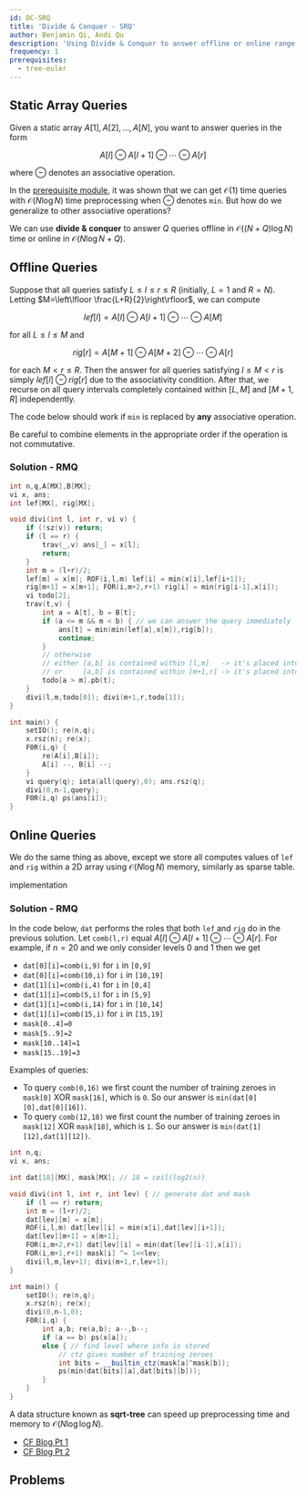 ```yaml
---
id: DC-SRQ
title: 'Divide & Conquer - SRQ'
author: Benjamin Qi, Andi Qu
description: 'Using Divide & Conquer to answer offline or online range queries on a static array.'
frequency: 1
prerequisites:
  - tree-euler
---
```




## Static Array Queries

<FocusProblem problem={problems.diviSample[0]} />

Given a static array $A[1],A[2],\ldots,A[N]$, you want to answer queries in the form

$$
A[l]\ominus A[l+1]\ominus \cdots \ominus A[r]
$$

where $\ominus$ denotes an associative operation.

In the [prerequisite module](/gold/tree-euler#sparse-tables), it was shown that we can get $\mathcal{O}(1)$ time queries with $\mathcal{O}(N\log N)$ time preprocessing when $\ominus$ denotes `min`. But how do we generalize to other associative operations?

We can use **divide & conquer** to answer $Q$ queries offline in $\mathcal{O}((N+Q)\log N)$ time or online in $\mathcal{O}(N\log N+Q)$.

## Offline Queries

Suppose that all queries satisfy $L\le l\le r\le R$ (initially, $L=1$ and $R=N$). Letting $M=\left\lfloor \frac{L+R}{2}\right\rfloor$, we can compute

$$
lef[l]=A[l]\ominus A[l+1]\ominus \cdots \ominus A[M]
$$

for all $L\le l\le M$ and

$$
rig[r]=A[M+1]\ominus A[M+2] \ominus \cdots\ominus A[r]
$$

for each $M< r\le R$. Then the answer for all queries satisfying $l\le M< r$ is simply $lef[l]\ominus rig[r]$ due to the associativity condition. After that, we recurse on all query intervals completely contained within $[L,M]$ and $[M+1,R]$ independently.

The code below should work if `min` is replaced by **any** associative operation.

<Warning>

Be careful to combine elements in the appropriate order if the operation is not commutative.

</Warning>

### Solution - RMQ

```cpp
int n,q,A[MX],B[MX];
vi x, ans;
int lef[MX], rig[MX];

void divi(int l, int r, vi v) {
	if (!sz(v)) return;
	if (l == r) {
		trav(_,v) ans[_] = x[l];
		return;
	}
	int m = (l+r)/2;
	lef[m] = x[m]; ROF(i,l,m) lef[i] = min(x[i],lef[i+1]);
	rig[m+1] = x[m+1]; FOR(i,m+2,r+1) rig[i] = min(rig[i-1],x[i]);
	vi todo[2];
	trav(t,v) {
		int a = A[t], b = B[t];
		if (a <= m && m < b) { // we can answer the query immediately
			ans[t] = min(min(lef[a],x[m]),rig[b]);
			continue;
		}
		// otherwise
		// either [a,b] is contained within [l,m]   -> it's placed into todo[0]
		// or     [a,b] is contained within [m+1,r] -> it's placed into todo[1]
		todo[a > m].pb(t);
	}
	divi(l,m,todo[0]); divi(m+1,r,todo[1]);
}

int main() {
	setIO(); re(n,q);
	x.rsz(n); re(x);
	F0R(i,q) {
		re(A[i],B[i]);
		A[i] --, B[i] --;
	}
	vi query(q); iota(all(query),0); ans.rsz(q);
	divi(0,n-1,query);
	F0R(i,q) ps(ans[i]);
}
```

## Online Queries

We do the same thing as above, except we store all computes values of `lef` and `rig` within a 2D array using $\mathcal{O}(N\log N)$ memory, similarly as sparse table.

<Resources>
	<Resource
		source="Benq"
		url="https://github.com/bqi343/USACO/blob/master/Implementations/content/data-structures/Static%20Range%20Queries%20(9.1)/RangeQuery.h"
		title="RangeQuery"
	>
		implementation
	</Resource>
</Resources>

### Solution - RMQ

In the code below, `dat` performs the roles that both `lef` and `rig` do in the previous solution. Let `comb(l,r)` equal $A[l]\ominus A[l+1]\ominus \cdots \ominus A[r]$. For example, if $n=20$ and we only consider levels $0$ and $1$ then we get

- `dat[0][i]=comb(i,9)` for `i` in `[0,9]`
- `dat[0][i]=comb(10,i)` for `i` in `[10,19]`
- `dat[1][i]=comb(i,4)` for `i` in `[0,4]`
- `dat[1][i]=comb(5,i)` for `i` in `[5,9]`
- `dat[1][i]=comb(i,14)` for `i` in `[10,14]`
- `dat[1][i]=comb(15,i)` for `i` in `[15,19]`
- `mask[0..4]=0`
- `mask[5..9]=2`
- `mask[10..14]=1`
- `mask[15..19]=3`

Examples of queries:

- To query `comb(0,16)` we first count the number of training zeroes in `mask[0]` XOR `mask[16]`, which is `0`. So our answer is `min(dat[0][0],dat[0][16])`.
- To query `comb(12,18)` we first count the number of training zeroes in `mask[12]` XOR `mask[18]`, which is `1`. So our answer is `min(dat[1][12],dat[1][12])`.

```cpp
int n,q;
vi x, ans;

int dat[18][MX], mask[MX]; // 18 = ceil(log2(n))

void divi(int l, int r, int lev) { // generate dat and mask
	if (l == r) return;
	int m = (l+r)/2;
	dat[lev][m] = x[m];
	ROF(i,l,m) dat[lev][i] = min(x[i],dat[lev][i+1]);
	dat[lev][m+1] = x[m+1];
	FOR(i,m+2,r+1) dat[lev][i] = min(dat[lev][i-1],x[i]);
	FOR(i,m+1,r+1) mask[i] ^= 1<<lev;
	divi(l,m,lev+1); divi(m+1,r,lev+1);
}

int main() {
	setIO(); re(n,q);
	x.rsz(n); re(x);
	divi(0,n-1,0);
	F0R(i,q) {
		int a,b; re(a,b); a--,b--;
		if (a == b) ps(x[a]);
		else { // find level where info is stored
			// ctz gives number of training zeroes
			int bits = __builtin_ctz(mask[a]^mask[b]);
			ps(min(dat[bits][a],dat[bits][b]));
		}
	}
}
```

<Optional title="Faster Preprocessing">

A data structure known as **sqrt-tree** can speed up preprocessing time and memory to $\mathcal{O}(N\log \log N)$.

- [CF Blog Pt 1](http://codeforces.com/blog/entry/57046)
- [CF Blog Pt 2](http://codeforces.com/blog/entry/59092)

</Optional>

## Problems

<Problems problems={problems.general} />
